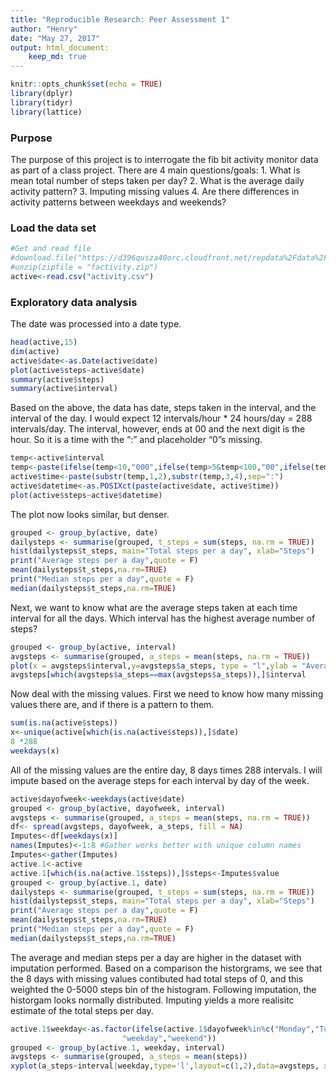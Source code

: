 ```yaml
---
title: "Reproducible Research: Peer Assessment 1"
author: "Henry"
date: "May 27, 2017"
output: html_document:
    keep_md: true
---
```


```r
knitr::opts_chunk$set(echo = TRUE)
library(dplyr)
library(tidyr)
library(lattice)
```
### Purpose
The purpose of this project is to interrogate the fib bit activity monitor data as part of a class project. There are 4 main questions/goals:
1. What is mean total number of steps taken per day?
2. What is the average daily activity pattern?
3. Imputing missing values
4. Are there differences in activity patterns between weekdays and weekends?

### Load the data set

```r
#Get and read file
#download.file("https://d396qusza40orc.cloudfront.net/repdata%2Fdata%2Factivity.zip", "factivity.zip")
#unzip(zipfile = "factivity.zip")
active<-read.csv("activity.csv")
```

### Exploratory data analysis
The date was processed into a date type.

```r
head(active,15)
dim(active)
active$date<-as.Date(active$date)
plot(active$steps~active$date)
summary(active$steps)
summary(active$interval)
```
Based on the above, the data has date, steps taken in the interval, and the interval of the day. I would expect 12 intervals/hour * 24 hours/day = 288 intervals/day. The interval, however, ends at 00 and the next digit is the hour. So it is a time with the ":" and placeholder "0"s missing.

```r
temp<-active$interval
temp<-paste(ifelse(temp<10,"000",ifelse(temp>5&temp<100,"00",ifelse(temp>55&temp<1000,"0",""))),temp,sep="")
active$time<-paste(substr(temp,1,2),substr(temp,3,4),sep=":")
active$datetime<-as.POSIXct(paste(active$date, active$time))
plot(active$steps~active$datetime)
```
The plot now looks similar, but denser.

```r
grouped <- group_by(active, date)
dailysteps <- summarise(grouped, t_steps = sum(steps, na.rm = TRUE))
hist(dailysteps$t_steps, main="Total steps per a day", xlab="Steps")
print("Average steps per a day",quote = F)
mean(dailysteps$t_steps,na.rm=TRUE)
print("Median steps per a day",quote = F)
median(dailysteps$t_steps,na.rm=TRUE)

```
Next, we want to know what are the average steps taken at each time interval for all the days. Which interval has the highest average number of steps?

```r
grouped <- group_by(active, interval)
avgsteps <- summarise(grouped, a_steps = mean(steps, na.rm = TRUE))
plot(x = avgsteps$interval,y=avgsteps$a_steps, type = "l",ylab = "Average steps",main="", xlab="Time interval")
avgsteps[which(avgsteps$a_steps==max(avgsteps$a_steps)),]$interval

```
Now deal with the missing values. First we need to know how many missing values there are, and if there is a pattern to them.

```r
sum(is.na(active$steps))
x<-unique(active[which(is.na(active$steps)),]$date)
8 *288
weekdays(x)

```
All of the missing values are the entire day, 8 days times 288 intervals. I will impute based on the average steps for each interval by day of the week.
```r
active$dayofweek<-weekdays(active$date)
grouped <- group_by(active, dayofweek, interval)
avgsteps <- summarise(grouped, a_steps = mean(steps, na.rm = TRUE))
df<- spread(avgsteps, dayofweek, a_steps, fill = NA)
Imputes<-df[weekdays(x)]
names(Imputes)<-1:8 #Gather works better with unique column names
Imputes<-gather(Imputes)
active.1<-active
active.1[which(is.na(active.1$steps)),]$steps<-Imputes$value
grouped <- group_by(active.1, date)
dailysteps <- summarise(grouped, t_steps = sum(steps, na.rm = TRUE))
hist(dailysteps$t_steps, main="Total steps per a day", xlab="Steps")
print("Average steps per a day",quote = F)
mean(dailysteps$t_steps,na.rm=TRUE)
print("Median steps per a day",quote = F)
median(dailysteps$t_steps,na.rm=TRUE)


```
The average and median steps per a day are higher in the dataset with imputation performed.
Based on a comparison the historgrams, we see that the 8 days with missing values contibuted had total steps of 0, and this weighted the 0-5000 steps bin of the histogram. Following imputation, the historgam looks normally distributed. Imputing yields a more realisitc estimate of the total steps per day.

```r
active.1$weekday<-as.factor(ifelse(active.1$dayofweek%in%c("Monday","Tuesday","Wednesday","Thursday","Friday"),
                         "weekday","weekend"))
grouped <- group_by(active.1, weekday, interval)
avgsteps <- summarise(grouped, a_steps = mean(steps))
xyplot(a_steps~interval|weekday,type='l',layout=c(1,2),data=avgsteps, xlab="Interval",ylab="Average number of steps")

```
